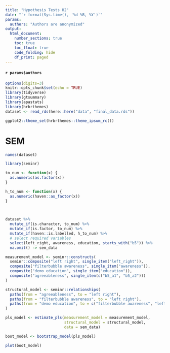```yaml
---
title: "Hypothesis Tests H2"
date: "`r format(Sys.time(), '%d %B, %Y')`"
params: 
  authors: "Authors are anonymized"
output: 
  html_document:
    number_sections: true
    toc: true
    toc_float: true
    code_folding: hide
    df_print: paged
---
```


#### `r params$authors` {-}


```r
options(digits=3)
knitr::opts_chunk$set(echo = TRUE)
library(tidyverse)
library(gtsummary)
library(apastats)
library(hrbrthemes)
dataset <- read_rds(here::here("data", "final_data.rds"))

ggplot2::theme_set(hrbrthemes::theme_ipsum_rc())

```



# SEM



```r
names(dataset)
```



```r
library(seminr)

to_num <- function(x) {
  as.numeric(as.factor(x))
}

h_to_num <- function(x) {
  as.numeric(haven::as_factor(x))
}

  

dataset %>%   
  mutate_if(is.character, to_num) %>% 
  mutate_if(is.factor, to_num) %>% 
  mutate_if(haven::is.labelled, h_to_num) %>% 
  # select required variables
  select(left_right, awareness, education, starts_with("b5")) %>% 
  na.omit() -> sem_data  

measurement_model <- seminr::constructs(
  seminr::composite("left right", single_item("left_right")),
  composite("filterbubble awareness", single_item("awareness")),
  composite("demo education", single_item("education")),
  composite("agreeableness", single_item(c("b5_a1", "b5_a2")))
)

structural_model <- seminr::relationships(
  paths(from = "agreeableness", to = "left right"),
  paths(from = "filterbubble awareness", to = "left right"),
  paths(from = "demo education", to = c("filterbubble awareness", "left right"))
)

pls_model <- estimate_pls(measurement_model = measurement_model, 
                          structural_model = structural_model, 
                          data = sem_data)

boot_model <- bootstrap_model(pls_model)

plot(boot_model)
  
```

